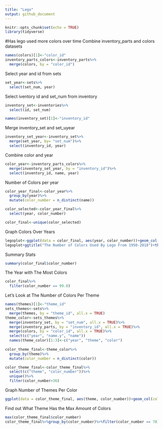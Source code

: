 ```yaml
---
title: "Lego"
output: github_document
---
```


```r
knitr::opts_chunk$set(echo = TRUE)
library(tidyverse)
```
#Has lego used more colors over time
Combine inventory_parts and colors datasets
```r
names(colors)[1]<-"color_id"
inventory_parts_colors<-inventory_parts%>%
  merge(colors, by = "color_id")
```
Select year and id from sets
```r
set_year<-sets%>%
  select(set_num, year)
```
Select iventory id and set_num from inventory
```r
inventory_set<-inventories%>%
  select(id, set_num)

names(inventory_set)[1]<-"inventory_id"
```
Merge inventory_set and set_uyear
```r
inventory_set_year<-inventory_set%>%
  merge(set_year, by= "set_num")%>%
  select(inventory_id, year)
```
Combine color and year
```r
color_year<-inventory_parts_colors%>%
  merge(inventory_set_year, by = "inventory_id")%>%
  select(inventory_id, name, year)
```
Number of Colors per year
```r
color_year_final<-color_year%>%
  group_by(year)%>%
  mutate(color_number = n_distinct(name))

color_selected<-color_year_final%>%
  select(year, color_number)

color_final<-unique(color_selected)
```
Graph Colors Over Years
```r
legoplot<-ggplot(data = color_final, aes(year, color_number))+geom_col(fill = "darkblue")
legoplot+ggtitle("The Number of Colors Used By Lego From 1950-2018")+theme(plot.title = element_text(hjust = 0.5))
```
Summary Stats
```r
summary(color_final$color_number)
```
The Year with The Most Colors
```r
color_final%>%
  filter(color_number == 99.0)
```
Let's Look at The Number of Colors Per Theme 
```r
names(themes)[1]<-"theme_id"
sets_themes<-sets%>%
  merge(themes, by = "theme_id", all.x = TRUE)
theme_color<-sets_themes%>%
  merge(inventory_set, by = "set_num", all.x = TRUE)%>%
  merge(inventory_parts, by = "inventory_id", all.x = TRUE)%>%
  merge(colors, by = "color_id", all.x = TRUE)%>%
  select(c("year", "name.y", "name"))
  names(theme_color)[1:3]<-c("year", "theme", "color")
  
color_theme_final<-theme_color%>%
  group_by(theme)%>%
  mutate(color_number = n_distinct(color))

color_theme_final<-color_theme_final%>%
  select(c("theme", "color_number"))%>%
  unique()%>%
  filter(color_number>36)
```
Graph Number of Themes Per Color
```r
ggplot(data = color_theme_final, aes(theme, color_number))+geom_col(color = "darkblue")+theme(text = element_text(size=8),axis.text.x = element_text(angle=90, vjust=2))
```
Find out What Theme Has the Max Amount of Colors
```r
max(color_theme_final$color_number)
color_theme_final%>%group_by(color_number)%>%filter(color_number == 78)
```



